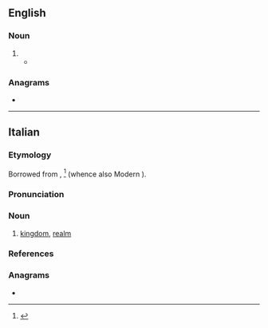 ==English==

===Noun===
{{en-noun}}

# {{obsolete form of|en|ream}}
#* {{RQ:Spenser Faerie Queene|passage=The whiles his life ran foorth in bloudie streame , <br>His foule descended downe into the Stygian '''reame'''}}

===Anagrams===
* {{anagrams|en|a=aeemr|Ameer|ameer|meare|ramee}}

----

==Italian==

===Etymology===
Borrowed from {{bor|it|fro||reame}}, {{m|fro|reaume}}<ref>{{R:Nocentini|hw=reame}}</ref> (whence also Modern {{cog|fr|royaume}}).

===Pronunciation===
{{it-pr|reàme}}

===Noun===
{{it-noun|m}}

# [[kingdom]], [[realm]]

===References===
<references/>

===Anagrams===
* {{anagrams|it|a=aeemr|Emera|maree|meare}}